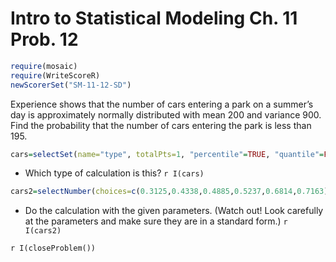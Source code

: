 Intro to Statistical Modeling Ch. 11 Prob. 12
========================================================
```r
require(mosaic)
require(WriteScoreR)
newScorerSet("SM-11-12-SD")
```

Experience shows that the number of cars entering a park on a summer's day is approximately normally distributed with mean 200 and variance 900.  Find the probability that the number of cars entering the park is less than 195. 

```r
cars=selectSet(name="type", totalPts=1, "percentile"=TRUE, "quantile"=FALSE)
```
* Which type of calculation is this? `r I(cars)`

```r
cars2=selectNumber(choices=c(0.3125,0.4338,0.4885,0.5237,0.6814,0.7163), correct=c(0.4338), totalPts=1, name="calculation")
```
* Do the calculation with the given parameters.  (Watch out! Look carefully
at the parameters and make sure they are in a standard form.) `r I(cars2)`

`r I(closeProblem())`
